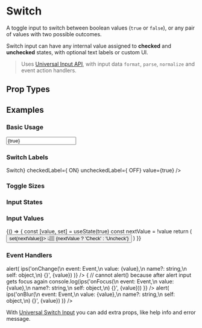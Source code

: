 
# Switch

A toggle input to switch between boolean values (`true` or `false`), or any pair of values with two possible outcomes.

Switch input can have any internal value assigned to **checked** and **unchecked** states, with optional text labels or custom UI.

> Uses [Universal Input API](/docs/ui/inputs#universal-input-api), with input data `format`, `parse`, `normalize` and event action handlers.

## Prop Types

<PropsTable component={Switch} />

## Examples

### Basic Usage

<CodeExample>
  <Switch />
</CodeExample>

<CodeExample desc='Via Universal Input'>
  <Input type='switch' value={true} />
</CodeExample>

### Switch Labels

<CodeExample desc='Unchecked Label'>
  <Switch uncheckedLabel='NO' />
</CodeExample>

<CodeExample desc='Checked Label'>
  <Switch checkedLabel='YES' value={true} />
</CodeExample>

<CodeExample desc='Toggle Label'>
  <Switch label='Label' />
</CodeExample>

<CodeExample desc='Reverse Label'>
  <Switch label='Label' reverse />
</CodeExample>

<CodeExample desc='Custom UI Labels'>
  <Switch label={<Text><Icon name='im/switch' /> Switch</Text>}
          checkedLabel={<Text><Icon name='md/light-mode' /> ON</Text>}
          uncheckedLabel={<Text><Icon name='hi2/moon' /> OFF</Text>}
          value={true} />
</CodeExample>

### Toggle Sizes

<CodeExample>
  <View className='gap'>
    <Switch className='font-smallest' label='smallest' value />
    <Switch className='font-smaller' label='smaller' value />
    <Switch className='font-small' label='small' value />
    <Switch label='base' value />
    <Switch className='font-large' label='large' value />
    <Switch className='font-larger' label='larger' value />
    <Switch className='font-largest gap' label='largest' value />
  </View>
</CodeExample>

### Input States

<CodeExample desc='Disabled'>
  <Switch disabled uncheckedLabel='disabled' />
  <Spacer />
  <Switch disabled checkedLabel='disabled' value={true} />
</CodeExample>

<CodeExample desc='Read only'>
  <Switch readonly uncheckedLabel='readonly' />
  <Spacer />
  <Switch readonly checkedLabel='readonly' value={true} />
</CodeExample>

<CodeExample desc='Loading'>
  <Switch loading uncheckedLabel='loading' />
  <Spacer />
  <Switch loading checkedLabel='loading' value={true} />
</CodeExample>

### Input Values

<CodeExample desc='Checked Initially'>
  <Switch defaultValue={true}
          row={false} label='Default Value' />
</CodeExample>

<CodeExample desc='Controlled State'>
  <Switch controlledValue value={true}
          row={false} label='Controlled Value' />
</CodeExample>

<CodeExample desc='Hybrid State (uncontrolled, but updates on `value` changes)'>
  {() => {
    const [value, set] = useState(true)
    const nextValue = !value
    return (
      <View className='center gap'>
        <Switch value={value}
                row={false}
                label='Uncontrolled Synced Value'
                uncheckedLabel='Toggle' />
        <Button onClick={() => set(nextValue)}>
          👆🏽 {nextValue ? 'Check' : 'Uncheck'}
        </Button>
      </View>
    )
  }}
</CodeExample>

### Event Handlers

<CodeExample desc='On Change Callback'>
  <Switch uncheckedLabel='Toggle to fire event' onChange={(e, value) => alert(
    ips('onChange(\n  event: Event,\n  value: {value},\n  name?: string,\n  self: object,\n) {}', {value})
  )} />
</CodeExample>

<CodeExample desc='On Focus Callback'>
  <Switch uncheckedLabel='Focus to fire event' onFocus={(e, value) => {
    // cannot alert() because after alert input gets focus again
    console.log(ips('onFocus(\n  event: Event,\n  value: {value},\n  name?: string,\n  self: object,\n) {}', {value}))
  }} />
</CodeExample>

<CodeExample desc='On Blur Callback'>
  <Switch uncheckedLabel='Blur to fire event' onBlur={(e, value) => alert(
    ips('onBlur(\n  event: Event,\n  value: {value},\n  name?: string,\n  self: object,\n) {}', {value})
  )} />
</CodeExample>

With [Universal Switch Input](/docs/ui/inputs/Input) you can add extra props, like help info and error message.
